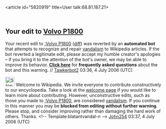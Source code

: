 <article id="5820919" title=User talk:68.81.187.21>
	<talkpage id="5820919" title="User talk:68.81.187.21">

==Your edit to [[Volvo P1800]]==
Your recent edit to [[:Volvo P1800]] ([http://en.wikipedia.org/w/index.php?title=Volvo_P1800&amp;diff=61960886&amp;oldid=59331428 diff]) was reverted by an '''automated bot''' that attempts to recognize and repair [[Wikipedia:vandalism|vandalism]] to Wikipedia articles. If the bot reverted a legitimate edit, please accept my humble creator's apologies – if you bring it to the attention of the bot's owner, we may be able to improve its behavior. '''[[User:Tawkerbot2/FAQ|Click here]]''' for '''frequently asked questions''' about the bot and this warning. // [[User:Tawkerbot2|Tawkerbot2]] 03:36, 4 July 2006 (UTC)

[[Image:Stop hand.svg|left|30px]] Welcome to Wikipedia. We invite everyone to contribute constructively to our encyclopedia. Take a look at the [[Wikipedia:Welcome, newcomers|welcome page]] if you would like to learn more about contributing. However, unconstructive edits, such as those you made to [[:Volvo P1800]], are considered [[Wikipedia:Vandalism|vandalism]]. If you continue in this manner you may be '''blocked from editing without further warning'''. Please stop, and consider improving rather than damaging the hard work of others. Thanks. &lt;!-- Template:blatantvandal-n --&gt; [[User:John254|John254]] 03:37, 4 July 2006 (UTC)
	</talkpage>
</article>